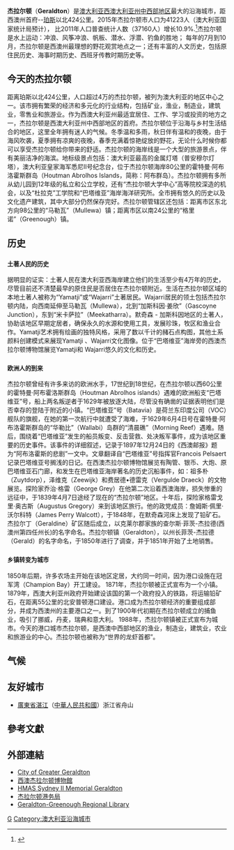 {{Other uses}}
{{Infobox Australian place
| type                     = city
| name                     = 杰拉尔顿
| state                    = WA
| image                    = Welcome_to_Geraldton.jpg
| caption                  = Geraldton Marina
| image_alt                = 
| relief                   = 
| latd                     = 28
| latm                     = 46
| lats                     = 28
| longd                    = 114
| longm                    = 36
| longs                    = 32
| pushpin_map_caption      = 
| pushpin_label_position   = 
| map_alt                  = 
| pop                      = 39825
| pop_year                 = 2015
| pop_footnotes            = <ref name=ABSSUA>{{cite web|title=3218.0 – Regional Population Growth, Australia, 2017–18: Population Estimates by Significant Urban Area, 2008 to 2018|url=http://www.abs.gov.au/AUSSTATS/abs@.nsf/DetailsPage/3218.02017-18|website=Australian Bureau of Statistics|publisher=[[Australian_Bureau_of_Statistics|Australian Bureau of Statistics]]|date=27 March 2019|accessdate=22 April 2019|archive-date=2019-03-27|archive-url=https://web.archive.org/web/20190327110730/http://www.abs.gov.au/AUSSTATS/abs@.nsf/DetailsPage/3218.02017-18|dead-url=no}} Estimated resident population, 30 June 2018.</ref>
| poprank                  = 35
| density                  = 
| density_footnotes        = 
| established              = 1850
| established_footnotes    = 
| abolished                = 
| gazetted                 = 
| postcode                 = 6530, 6531, 6532
| elevation                = 
| elevation_footnotes      = 
| area                     = 270.7
| area_footnotes           = <ref name="ABSSUAProf">{{cite web|title=2011 Census Community Profiles: Geraldton|url=http://www.censusdata.abs.gov.au/census_services/getproduct/census/2011/communityprofile/5006|website=ABS Census|publisher=[[Australian_Bureau_of_Statistics|Australian Bureau of Statistics]]|accessdate=15 September 2016|archive-date=2018-03-26|archive-url=https://web.archive.org/web/20180326141703/http://www.censusdata.abs.gov.au/census_services/getproduct/census/2011/communityprofile/5006|dead-url=no}}</ref> (2011 urban)
| timezone                 = [[澳大利亞時區|AWST]]
| utc                      = +8
| timezone-dst             = 
| utc-dst                  = 
| dist1                    = 424
| dir1                     = NNW
| location1                = [[Perth|Perth]]
| lga                      = {{le|大杰拉爾頓市|City of Greater Geraldton}}
| seat                     = 
| region                   = 
| county                   = 
| division                 = 
| stategov                 = {{le|杰拉爾頓選舉區|Electoral district of Geraldton}}
| fedgov                   = [[杜拉克_(澳大利亞國會選區)|杜拉克]]
| visitation_num           = 
| visitation_year          = 
| visitation_footnotes     = 
| managing_authorities     = 
| url                      = 
| maxtemp                  = 25.9
| maxtemp_footnotes        = 
| mintemp                  = 13.6
| mintemp_footnotes        = 
| rainfall                 = 442.4
| rainfall_footnotes       = 
| near-n                   = 
| near-ne                  = 
| near-e                   = 
| near-se                  = 
| near-s                   = 
| near-sw                  = 
| near-w                   = 
| near-nw                  = 
| near                     = 
| footnotes                = 
}}

'''杰拉尔顿'''（'''Geraldton'''）是[[澳大利亚|澳大利亚]][[西澳大利亚州|西澳大利亚州]][[中西區_(西澳)|中西部地区]]最大的沿海城市，距西澳州首府--[[珀斯|珀斯]]以北424公里。2015年杰拉尔顿市人口为41223人（澳大利亚国家统计局预计）， 比2011年人口普查统计人数（37160人）增长10.9%.<ref>{{Cite web |url=http://www.communityprofile.com.au/geraldton/population/age |title=存档副本 |accessdate=2016-05-20 |archive-date=2020-03-10 |archive-url=https://web.archive.org/web/20200310101233/https://www.communityprofile.com.au/geraldton/population/age |dead-url=no }}</ref>杰拉尔顿是水上运动：冲浪、风筝冲浪、帆板、潜水、浮潜、钓鱼的胜地； 每年的7月到10月，杰拉尔顿是西澳州最理想的野花观赏地点之一；还有丰富的人文历史，包括原住民历史、海事时期历史、西班牙传教时期历史等。

== 今天的杰拉尔顿 ==
距离珀斯以北424公里，人口超过4万的杰拉尔顿，被列为澳大利亚的地区中心之一。该市拥有繁荣的经济和多元化的行业结构，包括矿业，渔业，制造业，建筑业，零售业和旅游业。作为西澳大利亚州最适宜居住、工作、学习或投资的地方之一，杰拉尔顿是西澳大利亚州中西部地区的首府。杰拉尔顿位于沿海与乡村生活结合的地区，这里全年拥有迷人的气候。冬季温和多雨，秋日伴有温和的夜晚，由于海风吹袭，夏季拥有凉爽的夜晚，春季充满着惊艳绽放的野花，无论什么时候你都可以享受杰拉尔顿给你带来的舒适。杰拉尔顿的海岸线是一个大型的旅游景点，伴有美丽洁净的海滨。地标级景点包括：澳大利亚最高的金属灯塔（普安穆尔灯塔），澳大利亚皇家海军悉尼II号纪念台，位于杰拉尔顿海岸80公里的霍特曼·阿布洛霍斯群岛（Houtman Abrolhos Islands，简称：阿布群岛）。杰拉尔顿拥有多所从幼儿园到12年级的私立和公立学校，还有“杰拉尔顿大学中心”高等院校深造的机会，以及“杜拉克”工学院和“巴塔维亚”海岸海洋研究所。全市拥有悠久的历史以及文化遗产建筑，其中大部分仍然保存完好。杰拉尔顿管辖区还包括：距离市区东北方向98公里的“马勒瓦”（Mullewa）镇；距离市区以南24公里的“格里诺”（Greenough）镇。

== 历史 ==
=== <small>土著人民的历史</small> ===
据明显的证实：土著人民在澳大利亚西海岸建立他们的生活至少有4万年的历史，尽管目前还不清楚最早的原住民是否居住在杰拉尔顿附近。生活在杰拉尔顿区域的本地土著人被称为“Yamatji”或“Wajarri”土著居民。Wajarri居民的领土包括杰拉尔顿内陆，向西南延伸至马勒瓦（Mullewa），北到“加斯科因·姜欣”（Gascoyne Junction），东到“米卡萨拉”（Meekatharra）。默奇森 - 加斯科因地区的土著人，协助该地区早期定居者，确保永久的水源和使用工具，发展珍珠，牧区和渔业合作。Yamatji艺术拥有绘画的独特风格，采用了数以千计的赭石点构图，其他土系颜料创建模式来展现Yamatji 、Wajarri文化图像。位于“巴塔维亚”海岸旁的西澳杰拉尔顿博物馆展览Yamatji和 Wajarri悠久的文化和历史。

=== <small>欧洲人的到来</small> ===
杰拉尔顿曾经有许多来访的欧洲水手，17世纪到18世纪，在杰拉尔顿以西60公里的霍特曼·阿布霍洛斯群岛（Houtman Abrolhos islands）遇难的欧洲船支“巴塔维亚”号，船上两名叛逆者于1629年被放逐大陆，尽管没有确凿的证据表明他们是否幸存的登陆于附近的小镇。“巴塔维亚”号（Batavia）是荷兰东印度公司（VOC）舰队的旗舰，在她的第一次航行中就遭受了海难，于1629年6月4日号在霍特曼·阿布洛霍斯群岛的“华勒比”（Wallabi）岛群的“清晨礁”（Morning Reef）遇难。随后，围绕着“巴塔维亚”发生的船员叛变、反击营救、处决叛军事件，成为该地区重要的历史事件。该事件的详细叙述，记录于1897年12月24日的《西澳邮报》题为“阿布洛霍斯的悲剧”一文中。文章翻译自“巴塔维亚”号指挥官Francois Pelsaert记录巴塔维亚号搁浅的日记。在西澳杰拉尔顿博物馆展览有陶管、银币、大炮、原巴塔维亚石门廊，和发生在巴塔维亚海岸著名的历史沉船事件，如：祖多朴（Zuytdorp），泽维克（Zeewijk）和费居德•德雷克（Vergulde Draeck）的文物展览。探险家乔治·格雷（George Grey）在他第二次沿着西澳海岸，损失惨重的远征中，于1839年4月7日途经了现在的“杰拉尔顿”地区。十年后，探险家格雷戈里·奥古斯（Augustus Gregory）来到该地区旅行。他的政党成员：詹姆斯·佩里·沃尔科特（James Perry Walcott），于1848年，在默奇森河床上发现了铅矿石。杰拉尔丁（Geraldine）矿区随后成立，以克莱尔郡家族的查尔斯·菲茨-杰拉德(西澳州第四任州长)的名字命名。杰拉尔顿镇（Geraldton），以州长菲茨-杰拉德（Gerald）的名字命名，于1850年进行了调查，并于1851年开始了土地销售。

=== <small>乡镇转变为城市</small> ===
1850年后期，许多农场主开始在该地区定居，大约同一时间，因为港口设施在冠军湾（Champion Bay）开工建设。 1871年，杰拉尔顿被正式宣布为一个小镇。 1879年，西澳大利亚州政府开始建设该国的第一个政府投入的铁路，将运输铅矿石，在距离55公里的北安普顿港口建设。港口成为杰拉尔顿经济的重要组成部分，并成为西澳州的主要港口之一。到了1900年代初期在杰拉尔顿成立的捕鱼业，吸引了挪威，丹麦，瑞典和意大利。 1988年，杰拉尔顿镇被正式宣布为城市。今天的港口城市杰拉尔顿，是西澳中西部地区的渔业，制造业，建筑业，农业和旅游业的中心。杰拉尔顿也被称为“世界的龙虾首都”。

==气候==
{{Infobox Weather |collapsed=|metric_first= Yes|single_line= Yes|location = 杰拉尔顿 |Jan_Hi_°C =31.6	 |Jan_REC_Hi_°C = 47.7	|Feb_Hi_°C =32.5	 |Feb_REC_Hi_°C = 47.3	|Mar_Hi_°C =30.9	 |Mar_REC_Hi_°C =  45.2		|Apr_Hi_°C =27.6 |Apr_REC_Hi_°C = 39.4	|May_Hi_°C = 24.0	 |May_REC_Hi_°C =  36.6 	|Jun_Hi_°C = 20.9	 |Jun_REC_Hi_°C = 29.5	|Jul_Hi_°C =19.5  |Jul_REC_Hi_°C = 29.0	|Aug_Hi_°C =20.0	  |Aug_REC_Hi_°C = 31.6|Sep_Hi_°C =22.0	  |Sep_REC_Hi_°C = 35.5	|Oct_Hi_°C =24.4  |Oct_REC_Hi_°C = 40.7	|Nov_Hi_°C =27.1	  |Nov_REC_Hi_°C = 43.8	|Dec_Hi_°C =29.4  |Dec_REC_Hi_°C = 46.8	|Year_Hi_°C =25.8  |Year_REC_Hi_°C = 47.7	|Jan_Lo_°C =18.3  |Jan_REC_Lo_°C = 9.4|Feb_Lo_°C =19.1	  |Feb_REC_Lo_°C = 10.0	|Mar_Lo_°C =17.9	  |Mar_REC_Lo_°C = 8.8  	 	|Apr_Lo_°C =15.4	  |Apr_REC_Lo_°C = 6.1  	  	|May_Lo_°C =12.9	  |May_REC_Lo_°C =   2.1		  	|Jun_Lo_°C =11.0  |Jun_REC_Lo_°C = 0.5	|Jul_Lo_°C =9.5  |Jul_REC_Lo_°C = 0.8 	|Aug_Lo_°C =8.9  |Aug_REC_Lo_°C =  1.2		|Sep_Lo_°C =9.2	  |Sep_REC_Lo_°C = 1.2|Oct_Lo_°C =10.9	  |Oct_REC_Lo_°C = 2.4		|Nov_Lo_°C =13.8  |Nov_REC_Lo_°C =   3.8		|Dec_Lo_°C =16.3	  |Dec_REC_Lo_°C = 7.7|Year_Lo_°C =13.6	  |Year_REC_Lo_°C = 0.5	|Jan_Precip_cm = |Jan_Precip_mm = 5.7		|Feb_Precip_cm = |Feb_Precip_mm = 11.0	  	 		|Mar_Precip_cm = |Mar_Precip_mm = 15.9	 	  	|Apr_Precip_cm = |Apr_Precip_mm = 24.1|May_Precip_cm = |May_Precip_mm = 69.9  	|Jun_Precip_cm = |Jun_Precip_mm =100.4	   	 	|Jul_Precip_cm = |Jul_Precip_mm = 92.7|Aug_Precip_cm = |Aug_Precip_mm = 64.5 	 	|Sep_Precip_cm = |Sep_Precip_mm =32.5  	|Oct_Precip_cm = |Oct_Precip_mm = 19.0	 	|Nov_Precip_cm = |Nov_Precip_mm = 9.3|Dec_Precip_cm = |Dec_Precip_mm = 5.4 	 	|Year_Precip_cm = |Year_Precip_mm = 448.6|source = <ref>{{cite web
| url = http://www.bom.gov.au/climate/averages/tables/cw_008051_All.shtml
| title = Geraldton climate
| accessmonthday = 
| accessyear = 
| publisher = 
| accessdate = 2010-02-11
| archive-date = 2019-09-18
| archive-url = https://web.archive.org/web/20190918023408/http://www.bom.gov.au/climate/averages/tables/cw_008051_All.shtml
| dead-url = no
}}</ref>|accessdate = }}

== 友好城市 ==
* {{flagicon|PRC}} [[廣東省|廣東省]][[湛江|湛江]]（[[中華人民共和國|中華人民共和國]]）浙江省舟山

==參考文獻==
{{reflist}}

==外部連結==
{{Commonscat|Geraldton, Western Australia|傑拉爾頓}}
* [http://www.cgg.wa.gov.au City of Greater Geraldton] {{Wayback|url=http://www.cgg.wa.gov.au/ |date=20201127012932 }}
* [http://www.museum.wa.gov.au/oursites/geraldton/geraldton.asp 西澳杰拉尔顿博物館] {{Wayback|url=http://www.museum.wa.gov.au/oursites/geraldton/geraldton.asp |date=20100509165819 }}
* [https://web.archive.org/web/20180803215158/http://hmassydney.com.au/ HMAS Sydney II Memorial Geraldton]
* [http://www.gpa.wa.gov.au/ 杰拉尔顿港务局] {{Wayback|url=http://www.gpa.wa.gov.au/ |date=20140516184129 }}
* [http://www.library.cgg.wa.gov.au Geraldton-Greenough Regional Library] {{Wayback|url=http://www.library.cgg.wa.gov.au/ |date=20190308231712 }}

[[Category:西澳大利亚州城市|G]]
[[Category:澳大利亚沿海城市|Category:澳大利亚沿海城市]]